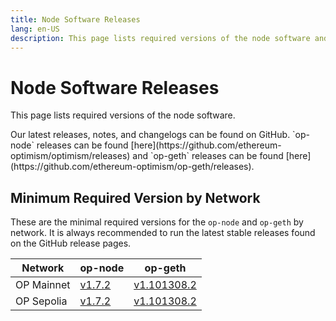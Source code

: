 ```yaml
---
title: Node Software Releases
lang: en-US
description: This page lists required versions of the node software and how to stay up to date.
---
```



# Node Software Releases

This page lists required versions of the node software.

<Callout type="info">
  Our latest releases, notes, and changelogs can be found on GitHub. `op-node` releases can be found [here](https://github.com/ethereum-optimism/optimism/releases)
  and `op-geth` releases can be found [here](https://github.com/ethereum-optimism/op-geth/releases).
</Callout>

## Minimum Required Version by Network

These are the minimal required versions for the `op-node` and `op-geth` by network. It is always
recommended to run the latest stable releases found on the GitHub release pages.

| Network    | op-node                                                                               | op-geth                                                                              |
| ---------- | ------------------------------------------------------------------------------------- | ------------------------------------------------------------------------------------ |
| OP Mainnet | [v1.7.2](https://github.com/ethereum-optimism/optimism/releases/tag/v1.7.2) | [v1.101308.2](https://github.com/ethereum-optimism/op-geth/releases/tag/v1.101308.2) |
| OP Sepolia | [v1.7.2](https://github.com/ethereum-optimism/optimism/releases/tag/v1.7.2) | [v1.101308.2](https://github.com/ethereum-optimism/op-geth/releases/tag/v1.101308.2) |
